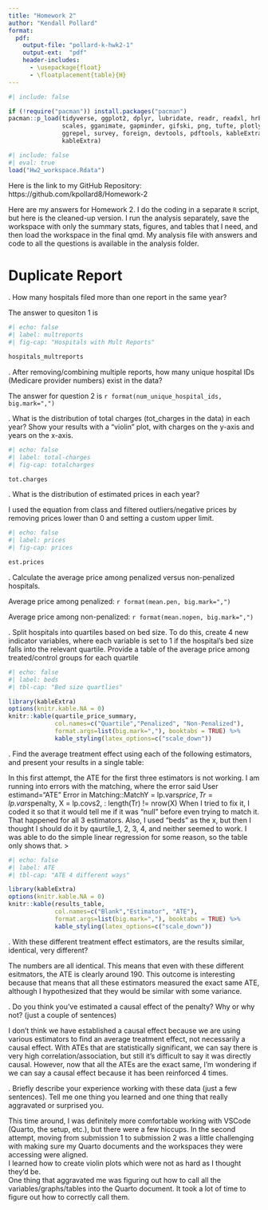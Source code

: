 ```yaml
---
title: "Homework 2"
author: "Kendall Pollard"
format:
  pdf:
    output-file: "pollard-k-hwk2-1"
    output-ext:  "pdf"
    header-includes:
      - \usepackage{float}
      - \floatplacement{table}{H}
---
```



```r
#| include: false

if (!require("pacman")) install.packages("pacman")
pacman::p_load(tidyverse, ggplot2, dplyr, lubridate, readr, readxl, hrbrthemes, fixest,
               scales, gganimate, gapminder, gifski, png, tufte, plotly, OECD,
               ggrepel, survey, foreign, devtools, pdftools, kableExtra, modelsummary,
               kableExtra)
```


```r
#| include: false
#| eval: true
load("Hw2_workspace.Rdata")
```

Here is the link to my GitHub Repository: https://github.com/kpollard8/Homework-2

Here are my answers for Homework 2. I do the coding in a separate `R` script, but here is the cleaned-up version. I run the analysis separately, save the workspace with only the summary stats, figures, and tables that I need, and then load the workspace in the final qmd. My analysis file with answers and code to all the questions is available in the analysis folder. 

\newpage
# Duplicate Report 

\vspace{.2in}
\noindent 1. How many hospitals filed more than one report in the same year?<br>

The answer to quesiton 1 is

```r
#| echo: false
#| label: multreports
#| fig-cap: "Hospitals with Mult Reports"

hospitals_multreports
```


\newpage
\noindent 2. After removing/combining multiple reports, how many unique hospital IDs (Medicare provider numbers) exist in the data? <br>

The answer for question 2 is `r format(num_unique_hospital_ids, big.mark=",")` <br>


\newpage
\noindent 3. What is the distribution of total charges (tot_charges in the data) in each year? Show your results with a “violin” plot, with charges on the y-axis and years on the x-axis.<br>
```r
#| echo: false
#| label: total-charges
#| fig-cap: totalcharges

tot.charges
```

\newpage
\noindent 4. What is the distribution of estimated prices in each year? <br>

I used the equation from class and filtered outliers/negative prices by removing prices lower than 0 and setting a custom upper limit. 

```r
#| echo: false
#| label: prices
#| fig-cap: prices

est.prices

```


\newpage
\noindent 5. Calculate the average price among penalized versus non-penalized hospitals. <br>

Average price among penalized: `r format(mean.pen, big.mark=",")` <br>

Average price among non-penalized: `r format(mean.nopen, big.mark=",")` <br>


\newpage
\noindent 6. Split hospitals into quartiles based on bed size. To do this, create 4 new indicator variables, where each variable is set to 1 if the hospital’s bed size falls into the relevant quartile. Provide a table of the average price among treated/control groups for each quartile

```r
#| echo: false
#| label: beds
#| tbl-cap: "Bed size quartlies"

library(kableExtra)
options(knitr.kable.NA = 0)
knitr::kable(quartile_price_summary, 
             col.names=c("Quartile","Penalized", "Non-Penalized"),
             format.args=list(big.mark=","), booktabs = TRUE) %>%
             kable_styling(latex_options=c("scale_down"))

```

\newpage
\noindent 7. Find the average treatment effect using each of the following estimators, and present your results in a single table: <br>

In this first attempt, the ATE for the first three estimators is not working. I am running into errors with the matching, where the error said User
                            estimand="ATE"
Error in Matching::MatchY = lp.vars$price, Tr = lp.vars$penalty, X = lp.covs2,  : 
  length(Tr) != nrow(X)
When I tried to fix it, I coded it so that it would tell me if it was "null" before even trying to match it. That happened for all 3 estimators. Also, I used "beds" as the x, but then I thought I should do it by qaurtile_1, 2, 3, 4, and neither seemed to work. 
I was able to do the simple linear regression for some reason, so the table only shows that. 
> 
```r
#| echo: false
#| label: ATE
#| tbl-cap: "ATE 4 different ways"

library(kableExtra)
options(knitr.kable.NA = 0)
knitr::kable(results_table, 
             col.names=c("Blank","Estimator", "ATE"),
             format.args=list(big.mark=","), booktabs = TRUE) %>%
             kable_styling(latex_options=c("scale_down"))

```

\newpage
\noindent 8. With these different treatment effect estimators, are the results similar, identical, very different? <br>

The numbers are all identical. This means that even with these different esitmators, the ATE is clearly around 190. This outcome is interesting because that means that all these estimators measured the exact same ATE, although I hypothesized that they would be similar with some variance.  

\newpage
\noindent 9. Do you think you’ve estimated a causal effect of the penalty? Why or why not? (just a couple of sentences) <br>

I don't think we have established a causal effect because we are using various estimators to find an average treatment effect, not necessarily a causal effect. With ATEs that are statistically significant, we can say there is very high correlation/association, but still it's difficult to say it was directly causal. However, now that all the ATEs are the exact same, I'm wondering if we can say a causal effect because it has been reinforced 4 times. 

\newpage
\noindent 10. Briefly describe your experience working with these data (just a few sentences). Tell me one thing you learned and one thing that really aggravated or surprised you. <br>
 
This time around, I was definitely more comfortable working with VSCode (Quarto, the setup, etc.), but there were a few hiccups. In the second attempt, moving from submission 1 to submission 2 was a little challenging with making sure my Quarto documents and the workspaces they were accessing were aligned. <br>
I learned how to create violin plots which were not as hard as I thought they'd be. <br>
One thing that aggravated me was figuring out how to call all the variables/graphs/tables into the Quarto document. It took a lot of time to figure out how to correctly call them.  